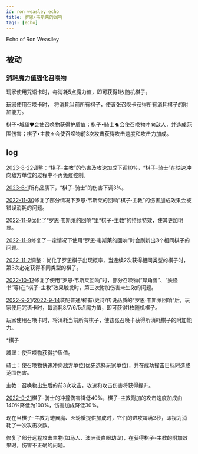 ```yaml
---
id: ron_weasley_echo
title: 罗恩•韦斯莱的回响
tags: [echo]
---
```


Echo of Ron Weaslley

<!--truncate-->

## 被动

### 消耗魔力值强化召唤物

玩家使用咒语卡时，每消耗5点魔力值，即可获得1枚随机棋子。

玩家使用召唤卡时， 将消耗当前所有棋子，使该张召唤卡获得所有消耗棋子的附加能力。

棋子•城堡🛡会使召唤物获得护盾值；棋子•骑士♞会使召唤物冲向敌人，并造成范围伤害；棋子•主教⚜会使召唤物前3次攻击获得攻击速度和攻击力加成。

## log

[2023-8-22](/blog/230822-update-annc#adjustment)调整：“棋子-主教”的伤害及攻速加成下调10%，“棋子-骑士”在快速冲向敌方单位的过程中不再免疫控制。

[2023-6-1](/blog/230601-update-annc#adjustment)所有品质下，“棋子-骑士”的伤害下调3%。

[2022-11-30](/blog/221130-update-annc#fix)修复了部分情况下罗恩·韦斯莱的回响“棋子·主教”的伤害加成效果会被错误消耗的问题。

[2022-11-9](/blog/221109-update-annc#optimization)优化了“罗恩·韦斯莱的回响”里“棋子-主教”的持续特效，使其更加明显。

[2022-11-9](/blog/221109-update-annc#fix)修复了一定情况下使用“罗恩·韦斯莱的回响”时会刷新出3个相同棋子的问题。

[2022-11-2](/blog/221102-update-annc#adjustment)调整：优化了罗恩棋子出现概率，当连续2次获得相同类型的棋子时，第3次必定获得不同类型的棋子。

[2022-10-12](/blog/221012-update-annc#fix)修复了使用“罗恩·韦斯莱回响”时，部分召唤物(“犀角兽”、“妖怪书”等)在“棋子-主教”效果触发时，第三次附加伤害未生效的问题。

[2022-9-21](/blog/220921-update-annc#echo_description)/[2022-9-14](/blog/220914-update-annc#echo_description)装配普通/稀有/史诗/传说品质的“罗恩·韦斯莱回响”后，玩家使用咒语卡时，每消耗8/7/6/5点魔力值，即可获得1枚随机棋子。

玩家使用召唤卡时，将消耗当前所有棋子，使该张召唤卡获得所消耗棋子的附加能力。

*棋子

城堡：使召唤物获得护盾值。

骑士：使召唤物快速冲向敌方单位(优先选择玩家单位)，并在成功撞击目标时造成范围伤害。

主教：召唤物出生后的前3次攻击，攻速和攻击伤害将获得提升。

[2022-9-21](/blog/220921-update-annc#adjustment)棋子-骑士的冲撞伤害降低40%，棋子-主教附加的攻击速度加成由140%降低为100%，伤害加成降低30%。

现在当棋子-主教为蜷翼魔、火螃蟹提供加成时，它们的进攻每满2秒，即视为消耗了一次攻击次数。

修复了部分远程攻击生物(如马人、澳洲蛋白眼幼龙)，在获得棋子-主教的附加效果时，伤害不正确的问题。

